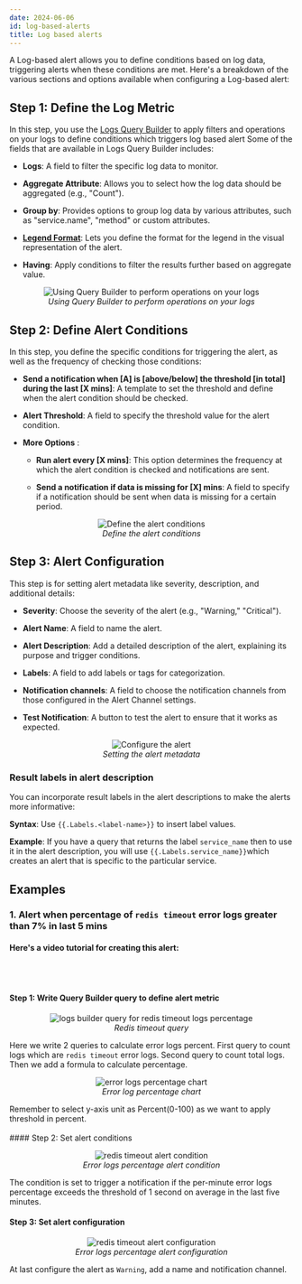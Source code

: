 ```yaml
---
date: 2024-06-06
id: log-based-alerts
title: Log based alerts 
---
```


A Log-based alert allows you to define conditions based on log data, triggering alerts when these conditions are met. Here's a breakdown of the various sections and options available when configuring a Log-based alert:

## Step 1: Define the Log Metric

In this step, you use the [Logs Query Builder](https://signoz.io/docs/userguide/query-builder/#logs-and-traces-query-builder)
to apply filters and operations on your logs to define conditions which triggers log based alert Some of the fields that are available in Logs Query Builder includes:

- **Logs**: A field to filter the specific log data to monitor. 

- **Aggregate Attribute**: Allows you to select how the log data should be aggregated (e.g., "Count").

- **Group by**: Provides options to group log data by various attributes, such as "service.name", "method" or custom attributes.

- **[Legend Format](https://signoz.io/docs/userguide/query-builder/#legend-format)**: Lets you define the format for the legend in the visual representation of the alert.

- **Having**: Apply conditions to filter the results further based on aggregate value.

<figure data-zoomable align='center'>
    <img src="/img/docs/alerts/alerts-log-based-1.webp" alt="Using Query Builder to perform operations on your logs"/>
    <figcaption><i>Using Query Builder to perform operations on your logs</i></figcaption>
</figure>


## Step 2: Define Alert Conditions
In this step, you define the specific conditions for triggering the alert, as well as the frequency of checking those conditions:

- **Send a notification when [A] is [above/below] the threshold [in total] during the last [X mins]**: A template to set the threshold and define when the alert condition should be checked.

- **Alert Threshold**: A field to specify the threshold value for the alert condition.

- **More Options** :

    - **Run alert every [X mins]**: This option determines the frequency at which the alert condition is checked and notifications are sent.

    - **Send a notification if data is missing for [X] mins**: A field to specify if a notification should be sent when data is missing for a certain period.

<figure data-zoomable align='center'>
    <img src="/img/docs/alerts/alerts-log-based-2.webp" alt="Define the alert conditions"/>
    <figcaption><i>Define the alert conditions </i></figcaption>
</figure>


## Step 3: Alert Configuration
This step is for setting alert metadata like severity, description, and additional details:

- **Severity**: Choose the severity of the alert (e.g., "Warning," "Critical").

- **Alert Name**: A field to name the alert.

- **Alert Description**: Add a detailed description of the alert, explaining its purpose and trigger conditions.

- **Labels**: A field to add labels or tags for categorization.

- **Notification channels**: A field to choose the notification channels from those configured in the Alert Channel settings.

- **Test Notification**: A button to test the alert to ensure that it works as expected.

<figure data-zoomable align='center'>
    <img src="/img/docs/alerts/alerts-log-based-3.webp" alt="Configure the alert"/>
    <figcaption><i>Setting the alert metadata </i></figcaption>
</figure>


### Result labels in alert description

You can incorporate result labels in the alert descriptions to make the alerts more informative:

**Syntax**: Use `{{.Labels.<label-name>}}` to insert label values. 

**Example**: If you have a query that returns the label `service_name` then to use it in the alert description, you will use `{{.Labels.service_name}}`which creates an alert that is specific to the particular service.

## Examples

### 1. Alert when percentage of `redis timeout` error logs greater than 7% in last 5 mins


#### Here's a video tutorial for creating this alert: 

<YouTube id="2IgZbpuuEW0" mute={false} />
<br></br>

#### Step 1: Write Query Builder query to define alert metric

<figure data-zoomable align='center'>
    <img src="/img/docs/product-features/alerts/logs/too-many-redis-timeouts-metric.png" alt="logs builder query for redis timeout logs percentage"/>
    <figcaption><i>Redis timeout query</i></figcaption>
</figure>

Here we write 2 queries to calculate error logs percent. First query to count logs which are `redis timeout` error logs.
Second query to count total logs. Then we add a formula to calculate percentage.

<figure data-zoomable align='center'>
    <img src="/img/docs/product-features/alerts/logs/too-many-redis-timeouts-chart.png" alt="error logs percentage chart"/>
    <figcaption><i>Error log percentage chart</i></figcaption>
</figure>

<Admonition type="info">
Remember to select y-axis unit as Percent(0-100) as we want to apply threshold in percent.
</Admonition>
<br></br>
#### Step 2: Set alert conditions

<figure data-zoomable align='center'>
    <img src="/img/docs/product-features/alerts/logs/too-many-redis-timeouts-conditions.png" alt="redis timeout alert condition"/>
    <figcaption><i>Error logs percentage alert condition</i></figcaption>
</figure>

The condition is set to trigger a notification if the per-minute error logs percentage exceeds the threshold of 1 second on average in the last five minutes.

#### Step 3: Set alert configuration

<figure data-zoomable align='center'>
    <img src="/img/docs/product-features/alerts/logs/too-many-redis-timeouts-configuration.png" alt="redis timeout alert configuration"/>
    <figcaption><i>Error logs percentage alert configuration</i></figcaption>
</figure>

At last configure the alert as `Warning`, add a name and notification channel.
